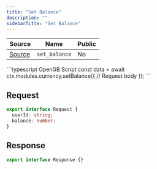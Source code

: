 ```yaml
---
title: "Set Balance"
description: ""
sidebarTitle: "Set Balance"
---
```


| Source                                                                                                      | Name       | Public     |
| ----------------------------------------------------------------------------------------------------------- | ---------- | ---------- |
| [Source](https://github.com/rivet-gg/opengb-modules/tree/main/modules/currency/scripts/set_balance.ts) | `set_balance` | No |

<RequestExample>
```typescript OpenGB Script
const data = await ctx.modules.currency.setBalance({
  // Request body
});
```

</RequestExample>

## Request

```typescript
export interface Request {
  userId: string;
  balance: number;
}
```

## Response

```typescript
export interface Response {}
```
